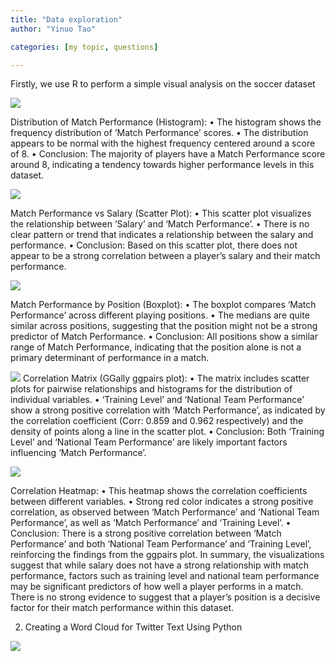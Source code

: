 ```yaml
---
title: "Data exploration"
author: "Yinuo Tao"

categories: [my topic, questions]

---
```


Firstly, we use R to perform a simple visual analysis on the soccer dataset

![](图片12.png)

Distribution of Match Performance (Histogram):
•	The histogram shows the frequency distribution of 'Match Performance' scores.
•	The distribution appears to be normal with the highest frequency centered around a score of 8.
•	Conclusion: The majority of players have a Match Performance score around 8, indicating a tendency towards higher performance levels in this dataset.


![](图片14.png)

Match Performance vs Salary (Scatter Plot):
•	This scatter plot visualizes the relationship between 'Salary' and 'Match Performance'.
•	There is no clear pattern or trend that indicates a relationship between the salary and performance.
•	Conclusion: Based on this scatter plot, there does not appear to be a strong correlation between a player's salary and their match performance.


![](图片15.png)

Match Performance by Position (Boxplot):
•	The boxplot compares 'Match Performance' across different playing positions.
•	The medians are quite similar across positions, suggesting that the position might not be a strong predictor of Match Performance.
•	Conclusion: All positions show a similar range of Match Performance, indicating that the position alone is not a primary determinant of performance in a match.


![](图片16.png)
Correlation Matrix (GGally ggpairs plot):
•	The matrix includes scatter plots for pairwise relationships and histograms for the distribution of individual variables.
•	'Training Level' and 'National Team Performance' show a strong positive correlation with 'Match Performance', as indicated by the correlation coefficient (Corr: 0.859 and 0.962 respectively) and the density of points along a line in the scatter plot.
•	Conclusion: Both 'Training Level' and 'National Team Performance' are likely important factors influencing 'Match Performance'.


![](图片17.png)

Correlation Heatmap:
•	This heatmap shows the correlation coefficients between different variables.
•	Strong red color indicates a strong positive correlation, as observed between 'Match Performance' and 'National Team Performance', as well as 'Match Performance' and 'Training Level'.
•	Conclusion: There is a strong positive correlation between 'Match Performance' and both 'National Team Performance' and 'Training Level', reinforcing the findings from the ggpairs plot.
In summary, the visualizations suggest that while salary does not have a strong relationship with match performance, factors such as training level and national team performance may be significant predictors of how well a player performs in a match. There is no strong evidence to suggest that a player’s position is a decisive factor for their match performance within this dataset.

2. Creating a Word Cloud for Twitter Text Using Python

![](图片18.png)
